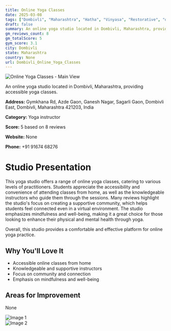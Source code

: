 ```yaml
---
title: Online Yoga Classes
date: 2025-03-08
tags: ["Dombivli", "Maharashtra", "Hatha", "Vinyasa", "Restorative", "online", "supportive atmosphere", "Dombivli"]  
draft: false
summary: An online yoga studio located in Dombivli, Maharashtra, providing accessible yoga classes.
gm_reviews_count: 8
gm_totalScore: 5
gym_score: 3.1
city: Dombivli
state: Maharashtra
country: None
url: Dombivli_Online_Yoga_Classes
---
```


<div className="aspect-[16/9] relative my-8">
  <img 
    src="https://streetviewpixels-pa.googleapis.com/v1/thumbnail?panoid=sIYMVo-jwudjgUBZwR2rdw&cb_client=maps_sv.tactile.gps&w=203&h=100&yaw=267.9761&pitch=0&thumbfov=100"
    alt="Online Yoga Classes - Main View"
    className="object-cover absolute inset-0 w-full h-full rounded-lg"
  />
</div>

An online yoga studio located in Dombivli, Maharashtra, providing accessible yoga classes.

**Address:** Gymkhana Rd, Azde Gaon, Ganesh Nagar, Sagarli Gaon, Dombivli East, Dombivli, Maharashtra 421203, India

**Category:** Yoga instructor

**Score:** 5 based on 8 reviews

**Website:** None

**Phone:** +91 91674 68276

# Studio Presentation

This yoga studio offers a range of online yoga classes, catering to various levels of practitioners. Students appreciate the accessibility and convenience of attending classes from home, as well as the knowledgeable instructors who guide them through the sessions. Many reviews highlight the studio's focus on creating a supportive community, which helps students feel connected even in a virtual environment. The studio emphasizes mindfulness and well-being, making it a great choice for those looking to enhance their physical and mental health through yoga.

Overall, this studio provides a comfortable and effective platform for online yoga practice.

## Why You'll Love It

- Accessible online classes from home
- Knowledgeable and supportive instructors
- Focus on community and connection
- Emphasis on mindfulness and well-being

## Areas for Improvement

None

<div className="grid grid-cols-1 xl:grid-cols-2 gap-4 my-8">
<div className="aspect-[4/3] relative"><img src="https://lh5.googleusercontent.com/p/AF1QipPMT_f0_rhjsBD_6Z_c4aG_Hjm8ExRlpPLLj2qU=w1920-h1080-k-no" alt="Image 1" className="object-cover absolute inset-0 w-full h-full rounded-lg" /></div>
<div className="aspect-[4/3] relative"><img src="https://streetviewpixels-pa.googleapis.com/v1/thumbnail?panoid=sIYMVo-jwudjgUBZwR2rdw&cb_client=maps_sv.tactile.gps&w=203&h=100&yaw=267.9761&pitch=0&thumbfov=100" alt="Image 2" className="object-cover absolute inset-0 w-full h-full rounded-lg" /></div>
</div>